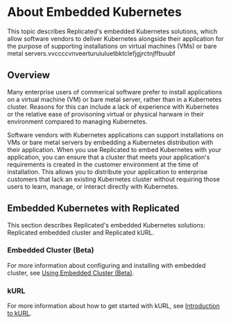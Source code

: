 
# About Embedded Kubernetes

This topic describes Replicated's embedded Kubernetes solutions, which allow software vendors to deliver Kubernetes alongside their application for the purpose of supporting installations on virtual machines (VMs) or bare metal servers.vvccccvnveerturuiuluetbktclefjgjrctnjffbuubf


## Overview

Many enterprise users of commerical software prefer to install applications on a virtual machine (VM) or bare metal server, rather than in a Kubernetes cluster. Reasons for this can include a lack of experience with Kubernetes or the relative ease of provisoning virtual or physical harware in their environment compared to managing Kubernetes.

Software vendors with Kubernetes applications can support installations on VMs or bare metal servers by embedding a Kubernetes distribution with their application. When you use Replicated to embed Kubernetes with your application, you can ensure that a cluster that meets your application's requirements is created in the customer environment at the time of installation. This allows you to distribute your application to enterprise customers that lack an existing Kubernetes cluster without requiring those users to learn, manage, or interact directly with Kubernetes.

## Embedded Kubernetes with Replicated

This section describes Replicated's embedded Kubernetes solutions: Replicated embedded cluster and Replicated kURL.

### Embedded Cluster (Beta)

<EmbeddedCluster/>

<KurlComparison/>

For more information about configuring and installing with embedded cluster, see [Using Embedded Cluster (Beta)](/vendor/embedded-overview).

### kURL

<KurlDefinition/>

For more information about how to get started with kURL, see [Introduction to kURL](kurl-about).
